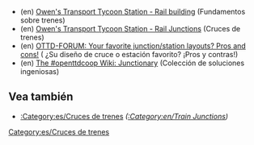 *(en) [http://www.transporttycoon.net/rail Owen's Transport Tycoon Station - Rail building] (Fundamentos sobre trenes)
*(en) [http://www.transporttycoon.net/junctions Owen's Transport Tycoon Station - Rail Junctions] (Cruces de trenes)
*(en) [http://www.tt-forums.net/viewtopic.php?p=251709#251709 OTTD-FORUM: Your favorite junction/station layouts? Pros and cons!] ( ¿Su diseño de cruce o estación favorito? ¡Pros y contras!)
*(en) [http://openttdcoop.ppcis.org/wiki/index.php/Junctionary The #openttdcoop Wiki: Junctionary] (Colección de soluciones ingeniosas)

==Vea también==
* [[:Category:es/Cruces de trenes]] ''([[:Category:en/Train Junctions]])''

[[Category:es/Cruces de trenes]]